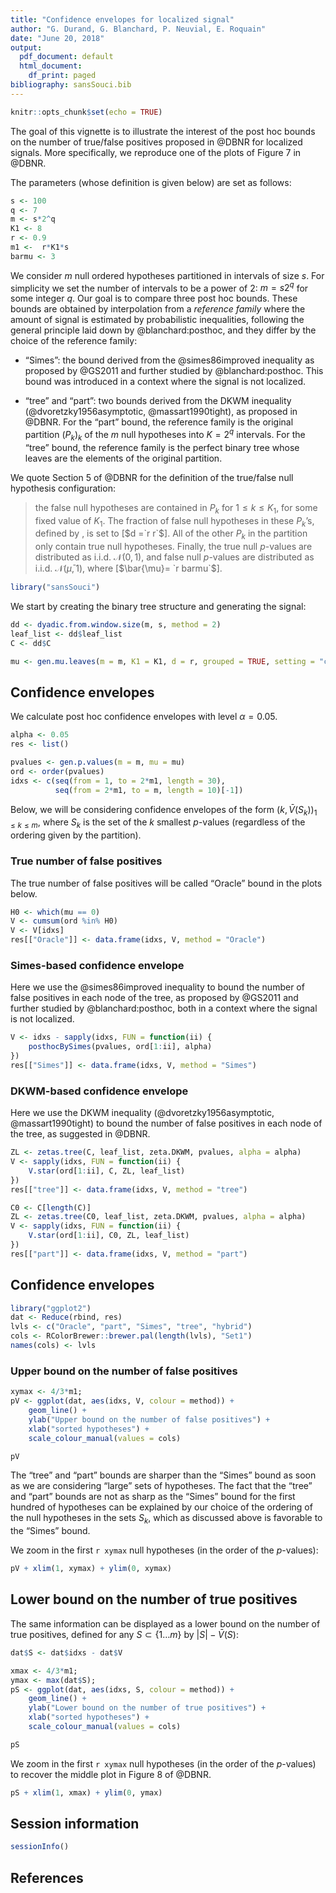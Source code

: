 ```yaml
---
title: "Confidence envelopes for localized signal"
author: "G. Durand, G. Blanchard, P. Neuvial, E. Roquain"
date: "June 20, 2018"
output:
  pdf_document: default
  html_document:
    df_print: paged
bibliography: sansSouci.bib
---
```


```r
knitr::opts_chunk$set(echo = TRUE)
```

The goal of this vignette is to illustrate the interest of the post hoc bounds on the number of true/false positives proposed in @DBNR for localized signals. More specifically, we reproduce one of the plots of Figure 7 in @DBNR.

The parameters (whose definition is given below) are set as follows:

```r
s <- 100
q <- 7
m <- s*2^q
K1 <- 8
r <- 0.9
m1 <-  r*K1*s
barmu <- 3
```


We consider $m$ null ordered hypotheses partitioned in intervals of size $s$. For simplicity we set the number of intervals to be a power of 2: $m = s 2^q$ for some integer $q$. Our goal is to compare three post hoc bounds. These bounds are obtained by interpolation from a *reference family* where the amount of signal is estimated by probabilistic inequalities, following the general principle laid down by @blanchard:posthoc, and they differ by the choice of the reference family:

- "Simes": the bound derived from the @simes86improved inequality as proposed by @GS2011 and further studied by @blanchard:posthoc. This bound was introduced in a context where the signal is not localized.

- "tree" and "part": two bounds derived from the DKWM inequality (@dvoretzky1956asymptotic, @massart1990tight), as proposed in @DBNR. For the "part" bound, the reference family is the original partition $(P_k)_k$ of the $m$ null hypotheses into $K=2^q$ intervals. For the "tree" bound, the reference family is the perfect binary tree whose leaves are the elements of the original partition.

We quote Section 5 of @DBNR for the definition of the true/false null hypothesis configuration:

> the false null hypotheses are contained in $P_k$ for $1 \leq k \leq K_1$, for some fixed value of $K_1$. The  fraction of false null hypotheses in these $P_k$'s, defined by \eqref{eq:def-r}, is set to [$d =`r r`$]. All of the other $P_k$ in the partition only contain true null hypotheses. Finally,  the true null $p$-values are distributed as i.i.d. $\mathcal{N}(0,1)$, and false null $p$-values are distributed as i.i.d. $\mathcal{N}(\bar{\mu}, 1)$, where [$\bar{\mu}= `r barmu`$].  


```r
library("sansSouci")
```

We start by creating the binary tree structure and generating the signal:

```r
dd <- dyadic.from.window.size(m, s, method = 2)
leaf_list <- dd$leaf_list
C <- dd$C

mu <- gen.mu.leaves(m = m, K1 = K1, d = r, grouped = TRUE, setting = "const", barmu = barmu, leaf_list = leaf_list)
```

## Confidence envelopes

We calculate post hoc confidence envelopes with level $\alpha = 0.05$.

```r
alpha <- 0.05
res <- list()
```

```r
pvalues <- gen.p.values(m = m, mu = mu)
ord <- order(pvalues)
idxs <- c(seq(from = 1, to = 2*m1, length = 30),
          seq(from = 2*m1, to = m, length = 10)[-1])
```

Below, we will be considering confidence envelopes of the form $(k, \bar{V}(S_k))_{1 \leq k \leq m}$, where $S_k$ is the set of the $k$ smallest $p$-values (regardless of the ordering given by the partition). 

### True number of false positives

The true number of false positives will be called "Oracle" bound in the plots below.

```r
H0 <- which(mu == 0)
V <- cumsum(ord %in% H0)
V <- V[idxs]
res[["Oracle"]] <- data.frame(idxs, V, method = "Oracle")
```

### Simes-based confidence envelope

Here we use the @simes86improved inequality to bound the number of false positives in each node of the tree, as proposed by @GS2011 and further studied by @blanchard:posthoc, both in a context where the signal is not localized. 

```r
V <- idxs - sapply(idxs, FUN = function(ii) {
    posthocBySimes(pvalues, ord[1:ii], alpha)
})
res[["Simes"]] <- data.frame(idxs, V, method = "Simes")
```

### DKWM-based confidence envelope

Here we use the DKWM inequality (@dvoretzky1956asymptotic, @massart1990tight) to bound the number of false positives in each node of the tree, as suggested in @DBNR.

```r
ZL <- zetas.tree(C, leaf_list, zeta.DKWM, pvalues, alpha = alpha)
V <- sapply(idxs, FUN = function(ii) {
    V.star(ord[1:ii], C, ZL, leaf_list)
})
res[["tree"]] <- data.frame(idxs, V, method = "tree")
```

```r
C0 <- C[length(C)]
ZL <- zetas.tree(C0, leaf_list, zeta.DKWM, pvalues, alpha = alpha)
V <- sapply(idxs, FUN = function(ii) {
    V.star(ord[1:ii], C0, ZL, leaf_list)
})
res[["part"]] <- data.frame(idxs, V, method = "part")

```


## Confidence envelopes

```r
library("ggplot2")
dat <- Reduce(rbind, res)
lvls <- c("Oracle", "part", "Simes", "tree", "hybrid")
cols <- RColorBrewer::brewer.pal(length(lvls), "Set1")
names(cols) <- lvls
```


### Upper bound on the number of false positives


```r
xymax <- 4/3*m1;
pV <- ggplot(dat, aes(idxs, V, colour = method)) + 
    geom_line() +
    ylab("Upper bound on the number of false positives") +
    xlab("sorted hypotheses") +
    scale_colour_manual(values = cols)
```

```r
pV
```

The "tree" and "part" bounds are sharper than the "Simes" bound as soon as we are considering "large" sets of hypotheses.  The fact that the "tree" and "part" bounds are not as sharp as the "Simes" bound for the first hundred of hypotheses can be explained by our choice of the ordering of the null hypotheses in the sets $S_k$, which as discussed above is favorable to the "Simes" bound.

We zoom in the first `r xymax` null hypotheses (in the order of the $p$-values):

```r
pV + xlim(1, xymax) + ylim(0, xymax)
```

## Lower bound on the number of true positives

The same information can be displayed as a lower bound on the number of true positives, defined for any $S \subset \{1 \dots m\}$ by $|S| - \bar{V}(S)$:

```r
dat$S <- dat$idxs - dat$V
```

```r
xmax <- 4/3*m1;
ymax <- max(dat$S);
pS <- ggplot(dat, aes(idxs, S, colour = method)) + 
    geom_line() +
    ylab("Lower bound on the number of true positives") +
    xlab("sorted hypotheses") +
    scale_colour_manual(values = cols)
```

```r
pS
```


We zoom in the first `r xymax` null hypotheses (in the order of the $p$-values) to recover the middle plot in Figure 8 of @DBNR.

```r
pS + xlim(1, xmax) + ylim(0, ymax)
```


## Session information

```r
sessionInfo()
```



## References

